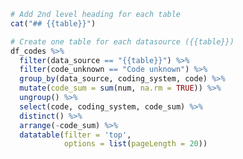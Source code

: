 
```r
# Add 2nd level heading for each table
cat("## {{table}}")
```

```r
# Create one table for each datasource ({{table}})
df_codes %>%
  filter(data_source == "{{table}}") %>%
  filter(code_unknown == "Code unknown") %>%
  group_by(data_source, coding_system, code) %>%
  mutate(code_sum = sum(num, na.rm = TRUE)) %>%
  ungroup() %>%
  select(code, coding_system, code_sum) %>%
  distinct() %>%
  arrange(-code_sum) %>%
  datatable(filter = 'top',
            options = list(pageLength = 20))
```